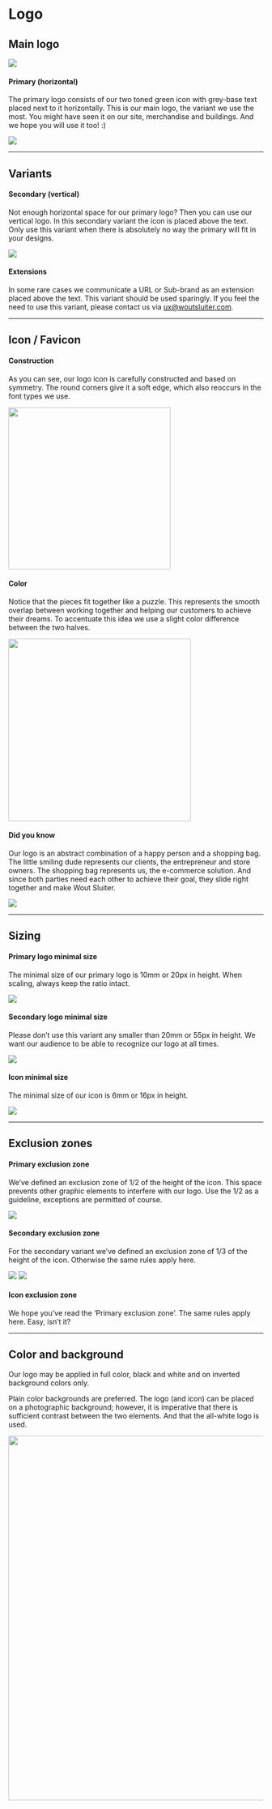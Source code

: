 # Logo

## Main logo

<img src="https://blocks.zeroheight.com/uploads/YJvOx_-EET8CxgsLmLdl0Q.jpg" />

#### Primary (horizontal)
The primary logo consists of our two toned green icon with grey-base text placed next to it horizontally. This is our main logo, the variant we use the most. You might have seen it on our site, merchandise and buildings. And we hope you will use it too! :)

<img src="https://blocks.zeroheight.com/uploads/VlYEQrPFsU9WpTxRdM0XEg.jpg" />

***

## Variants

#### Secondary (vertical)
Not enough horizontal space for our primary logo? Then you can use our vertical logo. In this secondary variant the icon is placed above the text. Only use this variant when there is absolutely no way the primary will fit in your designs.

<img src="https://blocks.zeroheight.com/uploads/DksJSzIW9LHVJHEXcY6dqw.jpg" />

#### Extensions
In some rare cases we communicate a URL or Sub-brand as an extension placed above the text. This variant should be used sparingly. If you feel the need to use this variant, please contact us via <a href="mailto:ux@woutsluiter.com">ux@woutsluiter.com</a>.

***

## Icon / Favicon

#### Construction
As you can see, our logo icon is carefully constructed and based on symmetry. The round corners give it a soft edge, which also reoccurs in the font types we use.

<img width="320px" src="https://blocks.zeroheight.com/uploads/FTlEIZdhU1f-Cv9DSQYZEA.png" />

#### Color
Notice that the pieces fit together like a puzzle. This represents the smooth overlap between working together and helping our customers to achieve their dreams. To accentuate this idea we use a slight color difference between the two halves.

<img width="360px" src="https://blocks.zeroheight.com/uploads/PlV_jh2JU9HhLetOIm_q6A.png" />

#### Did you know
Our logo is an abstract combination of a happy person and a shopping bag. The little smiling dude represents our clients, the entrepreneur and store owners. The shopping bag represents us, the e-commerce solution. And since both parties need each other to achieve their goal, they slide right together and make Wout Sluiter.

<img src="https://blocks.zeroheight.com/uploads/ljZYY4E2NrfySqJF5jk5jw.jpg" />

***

## Sizing

#### Primary logo minimal size
The minimal size of our primary logo is 10mm or 20px in height. When scaling, always keep the ratio intact.

<img src="https://blocks.zeroheight.com/uploads/8qN39W8WfM2H3KgmORENiw.jpg" />

#### Secondary logo minimal size
Please don’t use this variant any smaller than 20mm or 55px in height. We want our audience to be able to recognize our logo at all times.

<img src="https://blocks.zeroheight.com/uploads/Z2MTac-0pQmjUQgiWJzsXQ.jpg" />

#### Icon minimal size
The minimal size of our icon is 6mm or 16px in height.

<img src="https://blocks.zeroheight.com/uploads/hlmPYzwfrYOINid1JWaWVQ.jpg" />

***

## Exclusion zones

#### Primary exclusion zone
We’ve defined an exclusion zone of 1/2 of the height of the icon. This space prevents other graphic elements to interfere with our logo. Use the 1/2 as a guideline, exceptions are permitted of course.

<img src="https://blocks.zeroheight.com/uploads/x2zSuGKRdQ_zueCeGTGSIg.jpg" />

#### Secondary exclusion zone
For the secondary variant we’ve defined an exclusion zone of 1/3 of the height of the icon. Otherwise the same rules apply here.

<img src="https://blocks.zeroheight.com/uploads/AaaQpqCElgpiNKoFAIFPcA.jpg" />

<img src="https://blocks.zeroheight.com/uploads/af1kzqHj6b_9XxDf_BlHVQ.jpg" />

#### Icon exclusion zone
We hope you’ve read the ‘Primary exclusion zone’. The same rules apply here. Easy, isn’t it?

***

## Color and background
Our logo may be applied in full color, black and white and on inverted background colors only.

Plain color backgrounds are preferred. The logo (and icon) can be placed on a photographic background; however, it is imperative that there is sufficient contrast between the two elements. And that the all-white logo is used.

<img width="720px" src="https://blocks.zeroheight.com/uploads/FDUffVPDjqvWu0kDWVlH8g.jpg" />

